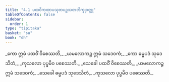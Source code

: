 ```yaml
---
title: "4.1 ပထဝိကထာပသုတပဉ္စသတဘိက္ခုဝတ္ထု"
tableOfContents: false
sidebar:
  order: 1
type: "tipitaka"
basket: "su"
book: "dh"
---
```



<DynamicBreadcrumb />

<Division number="44" book="dh">

<Paragraph number="48" type="verses" book="dh">
_ကော ဣမံ ပထဝိံ ဝိစေဿတိ,_  
_ယမလောကဉ္စ ဣမံ သဒေဝကံ;_  
_ကော ဓမ္မပဒံ သုဒေသိတံ,_  
_ကုသလော ပုပ္ဖမိဝ ပစေဿတိ._  

</Paragraph>

</Division>
<Division number="45" book="dh">

<Paragraph number="49" type="verses" book="dh">
_သေခေါ ပထဝိံ ဝိစေဿတိ,_  
_ယမလောကဉ္စ ဣမံ သဒေဝကံ;_  
_သေခေါ ဓမ္မပဒံ သုဒေသိတံ,_  
_ကုသလော ပုပ္ဖမိဝ ပစေဿတိ._
</Paragraph>
</Division>